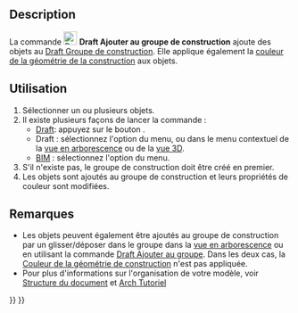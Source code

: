 <languages/>

{{Docnav/fr
|[[Draft_AddToGroup/fr|Ajouter au groupe]]
|[[Draft_ToggleDisplayMode/fr|Mode d'affichage]]
|[[Draft_Workbench/fr|Atelier Draft]]
|IconL=Draft_AddToGroup.svg
|IconR=Draft_ToggleDisplayMode.svg
|IconC=Workbench_Draft.svg
}}

{{GuiCommand/fr
|Name=Draft AddConstruction
|Name/fr=Draft Ajouter au groupe de construction
|MenuLocation=Draft/BIM : Utilitaires → Ajouter à un groupe de construction
|Workbenches=[[Draft_Workbench/fr|Draft]], [[BIM_Workbench/fr|BIM]]
|Version=0.17
|SeeAlso=[[Draft_ToggleConstructionMode/fr|Draft Basculer en mode construction]], [[Draft_AddToGroup/fr|Draft Ajouter au groupe]]
}}

==Description==

La commande [[Image:Draft_AddConstruction.svg|24px]] '''Draft Ajouter au groupe de construction''' ajoute des objets au [[Draft_ToggleConstructionMode/fr|Draft Groupe de construction]]. Elle applique également la [[Draft_ToggleConstructionMode/fr#Pr.C3.A9f.C3.A9rences|couleur de la géométrie de la construction]] aux objets.

<span id="Usage"></span>
==Utilisation==

# Sélectionner un ou plusieurs objets.
# Il existe plusieurs façons de lancer la commande :
#* [[Draft_Workbench/fr|Draft]]: appuyez sur le bouton {{Button|[[Image:Draft_AddConstruction.svg|16px]] [[Draft_AddConstruction/fr|Ajouter à un groupe de construction]]}}.
#* Draft : sélectionnez l'option {{MenuCommand|Utilitaires → [[Image:Draft_AddConstruction.svg|16px]] Ajouter à un groupe de construction}} du menu, ou dans le menu contextuel de la [[Tree_view/fr|vue en arborescence]] ou de la [[3D_view/fr|vue 3D]].
#* [[BIM_Workbench/fr|BIM]] : sélectionnez l'option {{MenuCommand|Utilitaires → [[Image:Draft_AddConstruction.svg|16px]] Ajouter à un groupe de construction}} du menu.
# S'il n'existe pas, le groupe de construction doit être créé en premier.
# Les objets sont ajoutés au groupe de construction et leurs propriétés de couleur sont modifiées.

<span id="Notes"></span>
==Remarques==

* Les objets peuvent également être ajoutés au groupe de construction par un glisser/déposer dans le groupe dans la [[Tree_view/fr|vue en arborescence]] ou en utilisant la commande [[Draft_AddToGroup/fr|Draft Ajouter au groupe]]. Dans les deux cas, la [[Draft_ToggleConstructionMode/fr#Pr.C3.A9f.C3.A9rences|Couleur de la géométrie de construction]] n'est pas appliquée.
* Pour plus d'informations sur l'organisation de votre modèle, voir [[Document_structure/fr|Structure du document]] et [[Arch_tutorial/fr#Organiser_votre_mod.C3.A8le|Arch Tutoriel]]


{{Docnav/fr
|[[Draft_AddToGroup/fr|Ajouter au groupe]]
|[[Draft_ToggleDisplayMode/fr|Mode d'affichage]]
|[[Draft_Workbench/fr|Atelier Draft]]
|IconL=Draft_AddToGroup.svg
|IconR=Draft_ToggleDisplayMode.svg
|IconC=Workbench_Draft.svg
}}

{{Draft Tools navi{{#translation:}}}}
{{Userdocnavi{{#translation:}}}}